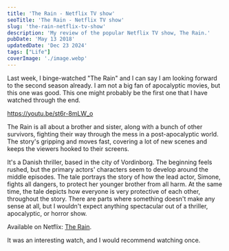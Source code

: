 ```yaml
---
title: 'The Rain - Netflix TV show'
seoTitle: 'The Rain - Netflix TV show'
slug: 'the-rain-netflix-tv-show'
description: 'My review of the popular Netflix TV show, The Rain.'
pubDate: 'May 13 2018'
updatedDate: 'Dec 23 2024'
tags: ["Life"]
coverImage: './image.webp'
---
```


Last week, I binge-watched "The Rain" and I can say I am looking forward to the second season already. I am not a big fan of apocalyptic movies, but this one was good. This one might probably be the first one that I have watched through the end.


https://youtu.be/st6r-8mLW_o


The Rain is all about a brother and sister, along with a bunch of other survivors, fighting their way through the mess in a post-apocalyptic world. The story's gripping and moves fast, covering a lot of new scenes and keeps the viewers hooked to their screens.


It's a Danish thriller, based in the city of Vordinborg. The beginning feels rushed, but the primary actors' characters seem to develop around the middle episodes. The tale portrays the story of how the lead actor, Simone, fights all dangers, to protect her younger brother from all harm. At the same time, the tale depicts how everyone is very protective of each other, throughout the story. There are parts where something doesn't make any sense at all, but I wouldn't expect anything spectacular out of a thriller, apocalyptic, or horror show.


Available on Netflix: [The Rain](https://www.netflix.com/title/80154610).


It was an interesting watch, and I would recommend watching once.

